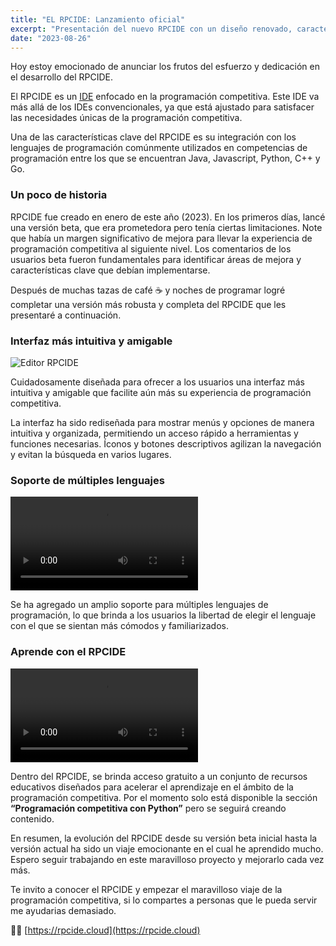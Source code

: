 ```yaml
---
title: "EL RPCIDE: Lanzamiento oficial"
excerpt: "Presentación del nuevo RPCIDE con un diseño renovado, características ampliadas y mucho más."
date: "2023-08-26"
---
```


Hoy estoy emocionado de anunciar los frutos del esfuerzo y dedicación en el desarrollo del RPCIDE.

El RPCIDE es un [IDE](https://es.wikipedia.org/wiki/Entorno_de_desarrollo_integrado) enfocado en la programación competitiva. Este IDE va más allá de los IDEs convencionales, ya que está ajustado para satisfacer las necesidades únicas de la programación competitiva.

Una de las características clave del RPCIDE es su integración con los lenguajes de programación comúnmente utilizados en competencias de programación entre los que se encuentran Java, Javascript, Python, C++ y Go.

### Un poco de historia

RPCIDE fue creado en enero de este año (2023). En los primeros días, lancé una versión beta, que era prometedora pero tenía ciertas limitaciones. Note que había un margen significativo de mejora para llevar la experiencia de programación competitiva al siguiente nivel. Los comentarios de los usuarios beta fueron fundamentales para identificar áreas de mejora y características clave que debían implementarse.

Después de muchas tazas de café ☕ y noches de programar logré completar una versión más robusta y completa del RPCIDE que les presentaré a continuación.

### Interfaz más intuitiva y amigable

<Image
  src="https://firebasestorage.googleapis.com/v0/b/blog-e296e.appspot.com/o/posts%2Frelease-rpcide%2Frpcide-editor.png?alt=media&token=e2e2ced0-c386-46b5-b7f9-4c210f3f035e"
  alt="Editor RPCIDE"
/>

Cuidadosamente diseñada para ofrecer a los usuarios una interfaz más intuitiva y amigable que facilite aún más su experiencia de programación competitiva.

La interfaz ha sido rediseñada para mostrar menús y opciones de manera intuitiva y organizada, permitiendo un acceso rápido a herramientas y funciones necesarias. Íconos y botones descriptivos agilizan la navegación y evitan la búsqueda en varios lugares.

### Soporte de múltiples lenguajes

<Video
  src="https://firebasestorage.googleapis.com/v0/b/blog-e296e.appspot.com/o/posts%2Frelease-rpcide%2Fmulti_language.mp4?alt=media&token=e1bc0346-baeb-431c-9251-41af3b69b307"
  alt="Soporte a multiples lenguajes"
  autoPlay={true}
  loop={true}
/>

Se ha agregado un amplio soporte para múltiples lenguajes de programación, lo que brinda a los usuarios la libertad de elegir el lenguaje con el que se sientan más cómodos y familiarizados.

### Aprende con el RPCIDE

<Video
  src="https://firebasestorage.googleapis.com/v0/b/blog-e296e.appspot.com/o/posts%2Frelease-rpcide%2Flearning.mp4?alt=media&token=9ef3e189-63ee-4c19-bf47-071227eb6661"
  alt="Sección de aprendizaje del RPCIDE"
  autoPlay={true}
  loop={true}
/>

Dentro del RPCIDE, se brinda acceso gratuito a un conjunto de recursos educativos diseñados para acelerar el aprendizaje en el ámbito de la programación competitiva. Por el momento solo está disponible la sección **“Programación competitiva con Python”** pero se seguirá creando contenido.

En resumen, la evolución del RPCIDE desde su versión beta inicial hasta la versión actual ha sido un viaje emocionante en el cual he aprendido mucho. Espero seguir trabajando en este maravilloso proyecto y mejorarlo cada vez más.

Te invito a conocer el RPCIDE y empezar el maravilloso viaje de la programación competitiva, si lo compartes a personas que le pueda servir me ayudarias demasiado.

🚀🚀 [https://rpcide.cloud](https://rpcide.cloud)